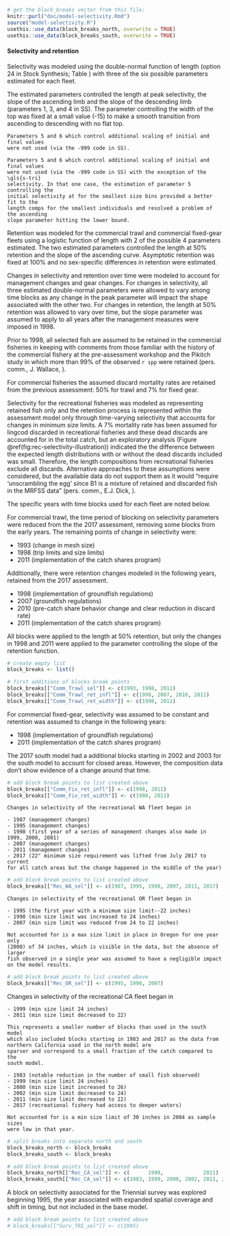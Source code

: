 ```r
# get the block_breaks vector from this file:
knitr::purl("doc/model-selectivity.Rmd")
source("model-selectivity.R")
usethis::use_data(block_breaks_north, overwrite = TRUE)
usethis::use_data(block_breaks_south, overwrite = TRUE)
```

#### Selectivity and retention {#sec-model-selectivity}

Selectivity was modeled using the double-normal function of length
(option 24 in Stock Synthesis; Table \ref{tab:output-specifications}) with three of the six possible parameters estimated 
for each fleet.

The estimated parameters controlled the length at peak selectivity, the slope of the 
ascending limb and the slope of the descending limb (parameters 1, 3, and 4 in SS). 
The parameter controlling the width of the top was fixed at a small value (-15)
to make a smooth transition from ascending to descending with no flat top. 
```asis
Parameters 5 and 6 which control additional scaling of initial and final values
were not used (via the -999 code in SS).
```
```asis
Parameters 5 and 6 which control additional scaling of initial and final values
were not used (via the -999 code in SS) with the exception of the \gls{s-tri}
selectivity. In that one case, the estimation of parameter 5 controlling the
initial selectivity at for the smallest size bins provided a better fit to the 
length comps for the smallest individuals and resolved a problem of the ascending
slope parameter hitting the lower bound.
```

Retention was modeled for the commercial trawl and commercial fixed-gear fleets
using a logistic function of length with 2 of the possible 4 parameters estimated.
The two estimated parameters controlled the length at 50\% retention and the 
slope of the ascending curve. Asymptotic retention was fixed at 100\% and no
sex-specific differences in retention were estimated.

Changes in selectivity and retention over time were modeled to account for 
management changes and gear changes. For changes in selectivity, all three 
estimated double-normal parameters were allowed to vary among time blocks 
as any change in the peak parameter will impact the shape associated with the 
other two. For changes in retention, the length at 50\% retention was allowed 
to vary over time, but the slope parameter was assumed to apply to all years
after the management measures were imposed in 1998.

Prior to 1998, all selected fish are assumed to be retained in the commercial
fisheries in keeping
with comments from those familiar with the history of the commercial fishery 
at the pre-assessment workshop and the Pikitch study in which 
more than 99\% of the observed `r spp` were retained
(pers. comm., J. Wallace, \gls{nwfsc}).

For commercial fisheries the assumed discard mortality rates are 
retained from the previous assessment: 50\% for trawl and 7\% for fixed gear. 

Selectivity for the recreational fisheries was modeled as representing
retained fish only and the retention process is represented within the 
assessment model only through time-varying selectivity that accounts
for changes in minimum size limits. 
A 7\% mortality rate has been assumed for lingcod
discarded in recreational fisheries and these dead discards
are accounted for in the total catch, but an exploratory analysis 
(Figure \@ref(fig:rec-selectivity-illustration)) indicated the the difference
between the expected length distributions with or without the dead 
discards included was small. Therefore, the length compositions
from recreational fisheries exclude all discards. Alternative approaches
to these assumptions were considered, but the available data do not support
them as it would "require 'unscrambling the egg' since B1 is a mixture of 
retained and discarded fish in the MRFSS data" 
(pers. comm., E.J. Dick, \gls{swfsc}).

The specific years with time blocks used for each fleet are noted below.

<!-- Commercial trawl -->
For commercial trawl, the time period of blocking on selectivity parameters 
were reduced from the the 2017 assessment, removing some blocks from the 
early years. The remaining points of change in selectivity were:

- 1993 (change in mesh size)
- 1998 (trip limits and size limits) 
- 2011 (implementation of the catch shares program)

Additionally, there were retention changes modeled in the following years,
retained from the 2017 assessment.

- 1998 (implementation of groundfish regulations)
- 2007 (groundfish regulations)
- 2010 (pre-catch share behavior change and clear reduction in discard rate)
- 2011 (implementation of the catch shares program)

All blocks were applied to the length at 50\% retention, but only the changes in
1998 and 2011 were applied to the parameter controlling the slope of the
retention function.

```r
# create empty list
block_breaks <- list()

# first additions of blocks break points
block_breaks[["Comm_Trawl_sel"]] <- c(1993, 1998, 2011)
block_breaks[["Comm_Trawl_ret_infl"]] <- c(1998, 2007, 2010, 2011)
block_breaks[["Comm_Trawl_ret_width"]] <- c(1998, 2011)
```

<!-- Commercial fixed-gear -->
For commercial fixed-gear, selectivity was assumed to be constant
and retention was assumed to change in the following years:

- 1998 (implementation of groundfish regulations) 
- 2011 (implementation of the catch shares program)

The 2017 south model had a additional
blocks starting in 2002 and 2003 for the south model to account for closed areas. 
However, the composition data don't show evidence of a change around that time.

```r
# add block break points to list created above
block_breaks[["Comm_Fix_ret_infl"]] <- c(1998, 2011)
block_breaks[["Comm_Fix_ret_width"]] <- c(1998, 2011)
```

<!--  recreational Washington (north model) -->
```asis

Changes in selectivity of the recreational WA fleet began in

- 1987 (management changes)
- 1995 (management changes)
- 1998 (first year of a series of management changes also made in 1999, 2000, 2001)
- 2007 (management changes)
- 2011 (management changes)
- 2017 (22" minimum size requirement was lifted from July 2017 to current 
for all catch areas but the change happened in the middle of the year)
```

```r
# add block break points to list created above
block_breaks[["Rec_WA_sel"]] <- c(1987, 1995, 1998, 2007, 2011, 2017)
```

<!-- recreational Oregon -->
```asis
Changes in selectivity of the recreational OR fleet began in

- 1995 (the first year with a minimum size limit--22 inches)
- 1998 (min size limit was increased to 24 inches)
- 2007 (min size limit was reduced from 24 to 22 inches)

Not accounted for is a max size limit in place in Oregon for one year only
(2000) of 34 inches, which is visible in the data, but the absence of larger 
fish observed in a single year was assumed to have a negligible impact 
on the model results.
```

```r
# add block break points to list created above
block_breaks[["Rec_OR_sel"]] <- c(1995, 1998, 2007)
```

<!-- recreational California -->
Changes in selectivity of the recreational CA fleet began in

```asis
- 1999 (min size limit 24 inches)
- 2011 (min size limit decreased to 22)

This represents a smaller number of blocks than used in the south model
which also included blocks starting in 1983 and 2017 as the data from 
northern California used in the north model are
sparser and correspond to a small fraction of the catch compared to the 
south model.
```
```asis
- 1983 (notable reduction in the number of small fish observed)
- 1999 (min size limit 24 inches)
- 2000 (min size limit increased to 26)
- 2002 (min size limit decreased to 24)
- 2011 (min size limit decreased to 22)
- 2017 (recreational fishery had access to deeper waters)

Not accounted for is a min size limit of 30 inches in 2004 as sample sizes
were low in that year.
```

```r
# split breaks into separate north and south
block_breaks_north <- block_breaks
block_breaks_south <- block_breaks

# add block break points to list created above
block_breaks_north[["Rec_CA_sel"]] <- c(      1999,             2011)
block_breaks_south[["Rec_CA_sel"]] <- c(1983, 1999, 2000, 2002, 2011, 2017)
```

<!-- Triennial survey -->
A block on selectivity associated for the Triennial survey was explored
beginning 1995, the year associated with expanded 
spatial coverage and shift in timing, but not included in the 
base model.

```r
# add block break points to list created above
# block_breaks[["Surv_TRI_sel"]] <- c(1995)
```
